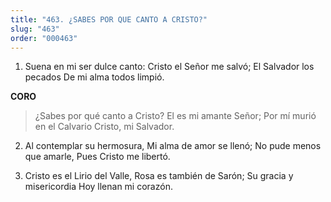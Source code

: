 ```yaml
---
title: "463. ¿SABES POR QUE CANTO A CRISTO?"
slug: "463"
order: "000463"
---
```

1. Suena en mi ser dulce canto: Cristo el Señor me salvó;
El Salvador los pecados De mi alma todos limpió.

**CORO**
> ¿Sabes por qué canto a Cristo? El es mi amante Señor;
Por mí murió en el Calvario Cristo, mi Salvador.

2. Al contemplar su hermosura, Mi alma de amor se llenó; No pude menos que amarle, Pues Cristo me libertó.

3. Cristo es el Lirio del Valle, Rosa es también de Sarón; Su gracia y misericordia Hoy llenan mi corazón.
